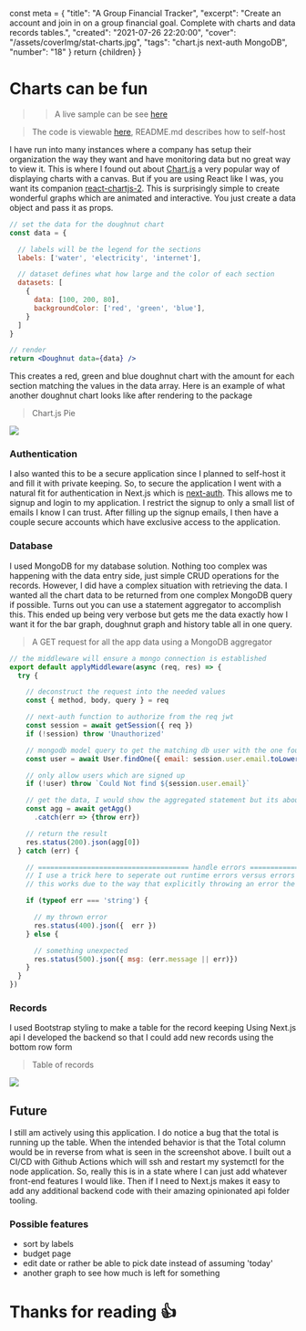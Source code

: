   const meta = {
    "title": "A Group Financial Tracker",
    "excerpt": "Create an account and join in on a group financial goal. Complete with charts and data records tables.",
    "created": "2021-07-26 22:20:00",
    "cover": "/assets/coverImg/stat-charts.jpg",
    "tags": "chart.js next-auth MongoDB",
    "number": "18"
  }
  return <Layout meta={meta}>{children}</Layout>
}

# Charts can be fun
>> A live sample can be see [here](https://codabool.com/projects#10)

> The code is viewable [here](https://github.com/CodaBool/p14-financial-tracker), README.md describes how to self-host

I have run into many instances where a company has setup their organization the way they want and have monitoring data but no great way to view it.
This is where I found out about [Chart.js](https://www.npmjs.com/package/chart.js) a very popular way of displaying charts with a canvas.
But if you are using React like I was, you want its companion [react-chartjs-2](npmjs.com/package/react-chartjs-2).
This is surprisingly simple to create wonderful graphs which are animated and interactive.
You just create a data object and pass it as props.

```jsx
// set the data for the doughnut chart
const data = {

  // labels will be the legend for the sections
  labels: ['water', 'electricity', 'internet'], 

  // dataset defines what how large and the color of each section
  datasets: [
    {
      data: [100, 200, 80],
      backgroundColor: ['red', 'green', 'blue'],
    }
  ]
}

// render
return <Doughnut data={data} />
```

This creates a red, green and blue doughnut chart with the amount for each section matching the values in the data array.
Here is an example of what another doughnut chart looks like after rendering to the package

> Chart.js Pie
<Img src="/assets/byPost/18/pie.jpg" size="lg" float />

### Authentication
I also wanted this to be a secure application since I planned to self-host it and fill it with private keeping.
So, to secure the application I went with a natural fit for authentication in Next.js which is [next-auth](https://www.npmjs.com/package/next-auth).
This allows me to signup and login to my application. I restrict the signup to only a small list of emails I know I can trust.
After filling up the signup emails, I then have a couple secure accounts which have exclusive access to the application.

### Database
I used MongoDB for my database solution.
Nothing too complex was happening with the data entry side, just simple CRUD operations for the records.
However, I did have a complex situation with retrieving the data. I wanted all the chart data to be returned from one complex MongoDB query if possible.
Turns out you can use a statement aggregator to accomplish this.
This ended up being very verbose but gets me the data exactly how I want it for the bar graph, doughnut graph and history table all in one query.


> A GET request for all the app data using a MongoDB aggregator

```js
// the middleware will ensure a mongo connection is established
export default applyMiddleware(async (req, res) => {
  try {

    // deconstruct the request into the needed values
    const { method, body, query } = req

    // next-auth function to authorize from the req jwt
    const session = await getSession({ req })
    if (!session) throw 'Unauthorized'

    // mongodb model query to get the matching db user with the one found in the jwt
    const user = await User.findOne({ email: session.user.email.toLowerCase() })

    // only allow users which are signed up
    if (!user) throw `Could Not find ${session.user.email}`

    // get the data, I would show the aggregated statement but its about 80 lines long
    const agg = await getAgg()
      .catch(err => {throw err})

    // return the result
    res.status(200).json(agg[0])
  } catch (err) {

    // ===================================== handle errors =====================================
    // I use a trick here to seperate out runtime errors versus errors I have written throws for
    // this works due to the way that explicitly throwing an error the way I do returns a String

    if (typeof err === 'string') {

      // my thrown error
      res.status(400).json({  err })
    } else {

      // something unexpected
      res.status(500).json({ msg: (err.message || err)})
    }
  }
})
```
### Records
I used Bootstrap styling to make a table for the record keeping
Using Next.js api I developed the backend so that I could add new records using the bottom row form

> Table of records
<Img src="/assets/byPost/18/table.jpg" size="lg" float />

## Future
I still am actively using this application.
I do notice a bug that the total is running up the table.
When the intended behavior is that the Total column would be in reverse from what is seen in the screenshot above.
I built out a CI/CD with Github Actions which will ssh and restart my systemctl for the node application.
So, really this is in a state where I can just add whatever front-end features I would like.
Then if I need to Next.js makes it easy to add any additional backend code with their amazing opinionated api folder tooling.

### Possible features
- sort by labels
- budget page
- edit date or rather be able to pick date instead of assuming 'today'
- another graph to see how much is left for something

# Thanks for reading 👍